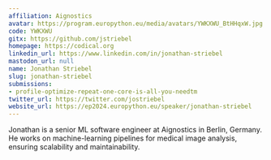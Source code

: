 ```yaml
---
affiliation: Aignostics
avatar: https://program.europython.eu/media/avatars/YWKXWU_BtHHqxW.jpg
code: YWKXWU
gitx: https://github.com/jstriebel
homepage: https://codical.org
linkedin_url: https://www.linkedin.com/in/jonathan-striebel
mastodon_url: null
name: Jonathan Striebel
slug: jonathan-striebel
submissions:
- profile-optimize-repeat-one-core-is-all-you-needtm
twitter_url: https://twitter.com/jostriebel
website_url: https://ep2024.europython.eu/speaker/jonathan-striebel
---
```


Jonathan is a senior ML software engineer at Aignostics in Berlin, Germany. He works on machine-learning pipelines for medical image analysis, ensuring scalability and maintainability.
